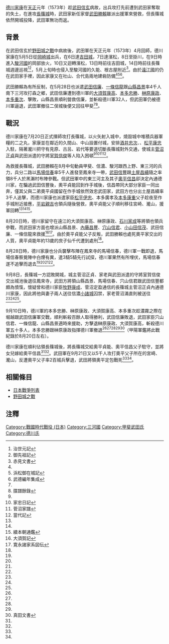 {{Infobox Military Conflict
|conflict = 長篠城救援戰
|partof =
|image =
|caption =
|date = [[天正_(日本)|天正]]元年（1573年）8月 
|place = [[長篠城|長篠城]]及長篠城附近
|result = 德川軍勝利
|combatant1 = [[File:Takeda_mon.svg|15px]]武田軍
|combatant2 = [[File:Tokugawa_family_crest.svg|15px]]德川軍
|commander1 =  [[武田信豐|武田信豐]]、[[武田信廉|武田信廉]]
|commander2 = [[德川家康|德川家康]]
|strength1 = 1萬3千人
|strength2 = 不明
|casualties1 = 不明
|casualties2 = 不明
}}

[[德川家康|德川家康]]在[[天正_(日本)|天正]]元年（1573年）趁[[武田信玄|武田信玄]]病故，出兵攻打先前遭到武田家奪取的失土，在進攻[[長篠城|長篠城]]時，武田家新任家督[[武田勝賴|武田勝賴]]雖派出援軍來營救，但長篠城依然開城投降，武田軍無功而返。

== 背景 ==
在武田信玄於[[野田城之戰|野田城之戰]]中病故後，武田軍在天正元年（1573年）4月回師，德川家康在5月5日從[[岡崎城|岡崎城]]出兵，在6日達[[吉田城_(三河國)|吉田城]]，7日達濱松，8日至掛川，在9日時進入[[駿河國|駿河國]]的岡部放火，10日又迴轉濱松，13日時前往吉田城，14日時前往長篠城週邊巡視<ref name=ji>治世元記</ref><ref name=go>御先祖記</ref>，5月上旬時也侵入至駿河國的久能、根古屋附近<ref name=aka>赤見文書</ref>。由於[[遠江國|遠江國]]的{{link-ja|二俣城}}仍在武田家手裡，因此家康又在社山、合代島兩地建砦防備<ref name=ji/><ref name=hama>浜松御在城記</ref><ref name=take>武德編年集成</ref>。

武田勝賴為有所反制，在5月28日也派遣[[武田信廉|武田信廉]]、[[一條信龍|一條信龍]]跟[[山縣昌景|山縣昌景]]率4千人南下三河攻打森之鄉，武田信廉遭到德川軍的[[大須賀康高|大須賀康高]]、[[本多忠勝|本多忠勝]]、[[榊原康政|榊原康政]]、[[本多重次|本多重次]]、{{link-ja|本多廣孝|本多広孝}}擊敗，山縣昌景順利營救信廉，並斬殺德川軍32人，但武田軍仍被德川軍逼退，武田軍撤往二俣城後便又回往甲斐<ref name=take/><ref name=chou>牒譜餘錄</ref>。

== 戰況 ==
德川家康在7月20日正式揮師攻打長篠城，以火矢射入城中，燒毀城中堆積兵器軍糧的二之丸，家康並在鄰近的久間山、中山設置付城，安排[[酒井忠次|酒井忠次]]、{{link-ja|菅沼定盈}}、[[松平康忠|松平康忠]]入駐，隔著瀧川把守有見原、古呂、岩代等要道切斷長篠城對外交通，使城主[[菅沼正貞|菅沼正貞]]與武田派遣的守將[[室賀信俊|室賀信俊]]等人陷入困頓<ref name=take/><ref name=ie>家忠日記</ref><ref name=suga>菅沼家譜</ref><ref name=tou>當代記</ref>。

為救援長篠城，武田勝賴在8月中旬動員甲斐、信濃、駿河跟西上野、東三河的兵力，兵分二路以[[馬場信春|馬場信春]]率5千人進發至鳳來寺一帶，[[武田信豐|武田信豐]]跟[[土屋昌續|土屋昌續]]隨之率領8千人於黑瀨村布陣參戰。但武田軍中的東三河{{link-ja|作手城|亀山城 (三河国)}}主{{link-ja|奧平貞能|奥平定能}}及其子[[奧平信昌|奧平信昌]]卻決定內通德川家，在騙過武田信豐後，奧平貞能回到作手城後，信昌帶同大部分家臣一同出奔，僅其父{{link-ja|奧平貞勝|奥平貞勝}}與二弟奧平貞國留在作手城依然效忠武田家，武田方也分出土屋昌續率3千人追擊，而德川家康也派遣家臣[[松平伊忠|松平伊忠]]、本多廣孝及[[本多康重|本多康重]]父子趁夜至作手城附近接應，[[平岩親吉|平岩親吉]]也領兵隨後營救，奧平貞能父子順利移往宮崎、瀧山，援軍回轉<ref name=ie/><ref name=tou/><ref name=zoku>續本朝通鑑</ref>。

8月20日時，德川家留守在遠江的大須賀康高、榊原康政、[[石川家成|石川家成]]等將領也領兵參戰，而武田家方面也增派山縣昌景、[[內藤昌豐|內藤昌豐]]、[[穴山信君|穴山信君]]、[[小山田信茂|小山田信茂]]、武田信廉、一條信龍來救援<ref name=oo>大須賀記</ref><ref name=kan>寛永諸家系図伝</ref>。由於奧平貞能父子反叛，武田勝賴也處死奧平家交出的人質，奧平貞能年約13歲的庶子仙千代遭到處刑<ref name=take/>。

8月28日時，德川家康也分兵襲擊布陣在鳳來寺的馬場信春，德川軍一戰即退，馬場信春察覺陣中白煙有異，遣3騎5騎先行試探，德川軍果然有所埋伏，馬場信春遂不追擊而退去<ref name=suga/><ref name=tou/><ref name=zoku/><ref name=kan/>。

9月8日，長篠城一方認敗開城，城主菅沼正貞、家老{{link-ja|菅沼滿直|菅沼満直}}與武田派遣的守將室賀信俊交出城池後退往鳳來寺，武田方將領山縣昌景、馬場信春、穴山信君跟武田信豐都頗為憤愾，懷疑曾和德川家臣[[牧野康成_(戰國武將)|牧野康成]]、菅沼定盈通信的長篠城主菅沼正貞內通德川家康，因此將他與妻子兩人送往信濃[[小諸城|小諸城]]囚禁，家老菅沼滿直則被送往{{link-ja|田峰城}}<ref name=take/><ref name=suga/><ref name=tou/>。

9月10日時，德川軍的本多忠勝、榊原康政、大須賀康高、本多重次趁濃霧之際在堀越跟武田信廉軍交戰，順利斬殺百餘人取得勝利，武田信廉敗退，武田家臣穴山信君、一條信龍、山縣昌景適時來援助，方擊退榊原康政、大須賀康高，斬殺德川軍五十多人，本多忠勝跟榊原康政指揮德川軍撤退<ref name=hama/><ref name=ie/><ref name=oo/><ref name=kan/><ref name=sana>真田文書</ref>（甲陽軍鑑將此戰紀錄於8月20日左右）。

德川家康在順利佔領長篠城後，將長篠城交給奧平貞能、奧平信昌父子駐守，並將女兒嫁給奧平信昌<ref name=ie/><ref name=zoku/>。武田軍在9月21日又以5千人攻打奧平父子所在的宮崎、瀧山，反遭奧平父子率2百城兵擊退，武田將領奧平定包戰死<ref name=chou/><ref name=tou/>。

== 相關條目 ==
* [[日本戰爭列表#安土桃山時代|日本戰爭列表]]
* [[野田城之戰|野田城之戰]]

== 注釋 ==
{{reflist}}
[[Category:戰國時代戰役_(日本)|Category:戰國時代戰役 (日本)]]
[[Category:三河國|Category:三河國]]
[[Category:甲斐武田氏|Category:甲斐武田氏]]
[[Category:德川氏|Category:德川氏]]
